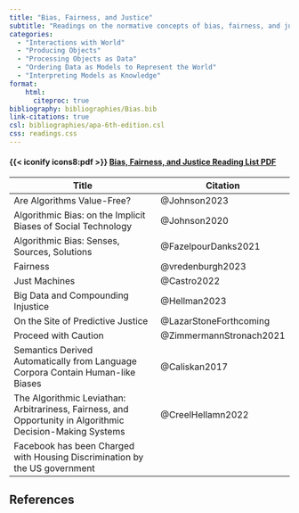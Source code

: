 ```yaml
---
title: "Bias, Fairness, and Justice"
subtitle: "Readings on the normative concepts of bias, fairness, and justice and how they are relevant considerations in data science."
categories:
  - "Interactions with World"
  - "Producing Objects"
  - "Processing Objects as Data"
  - "Ordering Data as Models to Represent the World"
  - "Interpreting Models as Knowledge"
format:
    html:
      citeproc: true
bibliography: bibliographies/Bias.bib
link-citations: true
csl: bibliographies/apa-6th-edition.csl
css: readings.css
---
```


::: link-2
::: link-2-header
#### {{< iconify icons8:pdf >}} <a href = "pdf-qmds/Bias-pdf.qmd" target = "_blank">Bias, Fairness, and Justice Reading List PDF</a>
:::
:::

| Title                                                                                                      | Citation                |
|------------------------------------------------------------------------------------------------------------|-------------------------|
| Are Algorithms Value-Free?                                                                                 | @Johnson2023            |
| Algorithmic Bias: on the Implicit Biases of Social Technology                                              | @Johnson2020            |
| Algorithmic Bias: Senses, Sources, Solutions                                                               | @FazelpourDanks2021     |
| Fairness                                                                                                   | @vredenburgh2023        |
| Just Machines                                                                                              | @Castro2022             |
| Big Data and Compounding Injustice                                                                         | @Hellman2023            |
| On the Site of Predictive Justice                                                                          | @LazarStoneForthcoming  |
| Proceed with Caution                                                                                       | @ZimmermannStronach2021 |
| Semantics Derived Automatically from Language Corpora Contain Human-like Biases                            | @Caliskan2017           |
| The Algorithmic Leviathan: Arbitrariness, Fairness, and Opportunity in Algorithmic Decision-Making Systems | @CreelHellamn2022       |
| Facebook has been Charged with Housing Discrimination by the US government                                 |                         |

## References

::: {#refs}
:::
